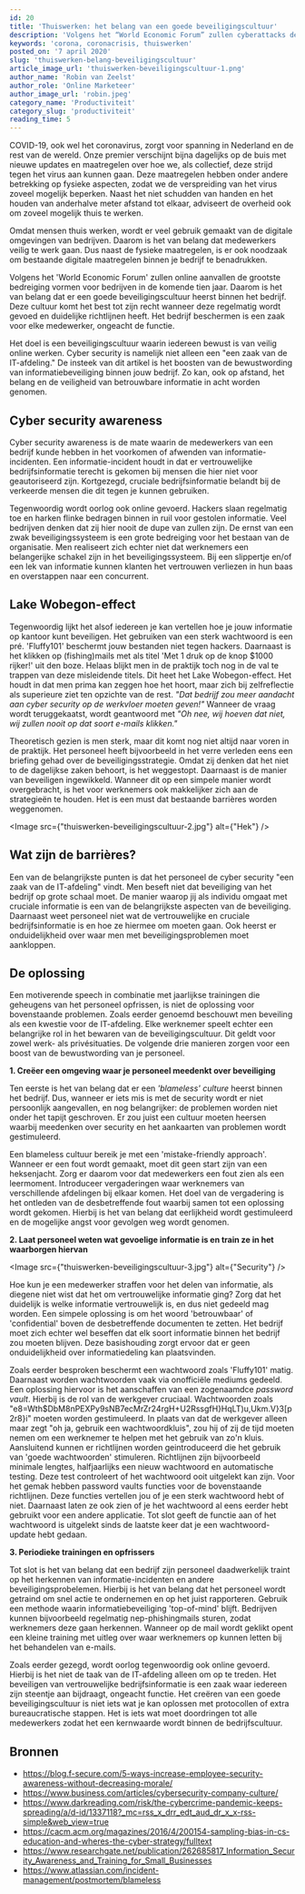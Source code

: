 ```yaml
---
id: 20
title: 'Thuiswerken: het belang van een goede beveiligingscultuur'
description: 'Volgens het “World Economic Forum” zullen cyberattacks de grootste bedreiging vormen voor bedrijven in de komende tien jaar. Daarom is het van belang dat er een goede beveiligingscultuur heerst binnen een bedrijf. Lees hier hoe je deze op de juiste manier voedt!'
keywords: 'corona, coronacrisis, thuiswerken'
posted_on: '7 april 2020'
slug: 'thuiswerken-belang-beveiligingscultuur'
article_image_url: 'thuiswerken-beveiligingscultuur-1.png'
author_name: 'Robin van Zeelst'
author_role: 'Online Marketeer'
author_image_url: 'robin.jpeg'
category_name: 'Productiviteit'
category_slug: 'productiviteit'
reading_time: 5
---
```




COVID-19, ook wel het coronavirus, zorgt voor spanning in Nederland en de rest van de wereld. Onze premier verschijnt bijna dagelijks op de buis met nieuwe updates en maatregelen over hoe we, als collectief, deze strijd tegen het virus aan kunnen gaan. Deze maatregelen hebben onder andere betrekking op fysieke aspecten, zodat we de verspreiding van het virus zoveel mogelijk beperken. Naast het niet schudden van handen en het houden van anderhalve meter afstand tot elkaar, adviseert de overheid ook om zoveel mogelijk thuis te werken.

Omdat mensen thuis werken, wordt er veel gebruik gemaakt van de digitale omgevingen van bedrijven. Daarom is het van belang dat medewerkers veilig te werk gaan. Dus naast de fysieke maatregelen, is er ook noodzaak om bestaande digitale maatregelen binnen je bedrijf te benadrukken.

Volgens het 'World Economic Forum' zullen online aanvallen de grootste bedreiging vormen voor bedrijven in de komende tien jaar. Daarom is het van belang dat er een goede beveiligingscultuur heerst binnen het bedrijf. Deze cultuur komt het best tot zijn recht wanneer deze regelmatig wordt gevoed en duidelijke richtlijnen heeft. Het bedrijf beschermen is een zaak voor elke medewerker, ongeacht de functie.

Het doel is een beveiligingscultuur waarin iedereen bewust is van veilig online werken. Cyber security is namelijk niet alleen een "een zaak van de IT-afdeling." De insteek van dit artikel is het boosten van de bewustwording van informatiebeveiliging binnen jouw bedrijf. Zo kan, ook op afstand, het belang en de veiligheid van betrouwbare informatie in acht worden genomen.

## Cyber security awareness
Cyber security awareness is de mate waarin de medewerkers van een bedrijf kunde hebben in het voorkomen of afwenden van informatie-incidenten. Een informatie-incident houdt in dat er vertrouwelijke bedrijfsinformatie terecht is gekomen bij mensen die hier niet voor geautoriseerd zijn. Kortgezegd, cruciale bedrijfsinformatie belandt bij de verkeerde mensen die dit tegen je kunnen gebruiken.

Tegenwoordig wordt oorlog ook online gevoerd. Hackers slaan regelmatig toe en harken flinke bedragen binnen in ruil voor gestolen informatie. Veel bedrijven denken dat zij hier nooit de dupe van zullen zijn. De ernst van een zwak beveiligingssysteem is een grote bedreiging voor het bestaan van de organisatie. Men realiseert zich echter niet dat werknemers een belangerijke schakel zijn in het beveiligingssysteem. Bij een slippertje en/of een lek van informatie kunnen klanten het vertrouwen verliezen in hun baas en overstappen naar een concurrent.

## Lake Wobegon-effect
Tegenwoordig lijkt het alsof iedereen je kan vertellen hoe je jouw informatie op kantoor kunt beveiligen. Het gebruiken van een sterk wachtwoord is een pré. 'Fluffy101' beschermt jouw bestanden niet tegen hackers. Daarnaast is het klikken op (fishing)mails met als titel 'Met 1 druk op de knop $1000 rijker!' uit den boze. Helaas blijkt men in de praktijk toch nog in de val te trappen van deze misleidende titels. Dit heet het Lake Wobegon-effect. Het houdt in dat men prima kan zeggen hoe het hoort, maar zich bij zelfreflectie als superieure ziet ten opzichte van de rest. *"Dat bedrijf zou meer aandacht aan cyber security op de werkvloer moeten geven!"* Wanneer de vraag wordt teruggekaatst, wordt geantwoord met *"Oh nee, wij hoeven dat niet, wij zullen nooit op dat soort e-mails klikken."*

Theoretisch gezien is men sterk, maar dit komt nog niet altijd naar voren in de praktijk. Het personeel heeft bijvoorbeeld in het verre verleden eens een briefing gehad over de beveiligingsstrategie. Omdat zij denken dat het niet to de dagelijkse zaken behoort, is het weggestopt. Daarnaast is de manier van beveiligen ingewikkeld. Wanneer dit op een simpele manier wordt overgebracht, is het voor werknemers ook makkelijker zich aan de strategieën te houden. Het is een must dat bestaande barrières worden weggenomen.

<Image src={"thuiswerken-beveiligingscultuur-2.jpg"} alt={"Hek"} />

## Wat zijn de barrières?
Een van de belangrijkste punten is dat het personeel de cyber security "een zaak van de IT-afdeling" vindt. Men beseft niet dat beveiliging van het bedrijf op grote schaal moet. De manier waarop jij als individu omgaat met cruciale informatie is een van de belangrijkste aspecten van de beveiliging. Daarnaast weet personeel niet wat de vertrouwelijke en cruciale bedrijfsinformatie is en hoe ze hiermee om moeten gaan. Ook heerst er onduidelijkheid over waar men met beveiligingsproblemen moet aankloppen.

## De oplossing
Een motiverende speech in combinatie met jaarlijkse trainingen die geheugens van het personeel opfrissen, is niet de oplossing voor bovenstaande problemen. Zoals eerder genoemd beschouwt men beveiling als een kwestie voor de IT-afdeling. Elke werknemer speelt echter een belangrijke rol in het bewaren van de beveiligingscultuur. Dit geldt voor zowel werk- als privésituaties. De volgende drie manieren zorgen voor een boost van de bewustwording van je personeel.

**1. Creëer een omgeving waar je personeel meedenkt over beveiliging**

Ten eerste is het van belang dat er een *'blameless' culture* heerst binnen het bedrijf. Dus, wanneer er iets mis is met de security wordt er niet persoonlijk aangevallen, en nog belangrijker: de problemen worden niet onder het tapijt geschroven. Er zou juist een cultuur moeten heersen waarbij meedenken over security en het aankaarten van problemen wordt gestimuleerd.

Een blameless cultuur bereik je met een 'mistake-friendly approach'. Wanneer er een fout wordt gemaakt, moet dit geen start zijn van een heksenjacht. Zorg er daarom voor dat medewerkers een fout zien als een leermoment. Introduceer vergaderingen waar werknemers van verschillende afdelingen bij elkaar komen. Het doel van de vergadering is het ontleden van de desbetreffende fout waarbij samen tot een oplossing wordt gekomen. Hierbij is het van belang dat eerlijkheid wordt gestimuleerd en de mogelijke angst voor gevolgen weg wordt genomen.

**2. Laat personeel weten wat gevoelige informatie is en train ze in het waarborgen hiervan**

<Image src={"thuiswerken-beveiligingscultuur-3.jpg"} alt={"Security"} />

Hoe kun je een medewerker straffen voor het delen van informatie, als diegene niet wist dat het om vertrouwelijke informatie ging? Zorg dat het duidelijk is welke informatie vertrouwelijk is, en dus niet gedeeld mag worden. Een simpele oplossing is om het woord 'betrouwbaar' of 'confidential' boven de desbetreffende documenten te zetten. Het bedrijf moet zich echter wel beseffen dat elk soort informatie binnen het bedrijf zou moeten blijven. Deze basishouding zorgt ervoor dat er geen onduidelijkheid over informatiedeling kan plaatsvinden.

Zoals eerder besproken beschermt een wachtwoord zoals 'Fluffy101' matig. Daarnaast worden wachtwoorden vaak via onofficiële mediums gedeeld. Een oplossing hiervoor is het aanschaffen van een zogenaamdce *password vault*. Hierbij is de rol van de werkgever cruciaal. Wachtwoorden zoals "e8=Wth$DbM8nPEXPy9sNB7ecMrZr24rgH+U2RssgfH}HqLT)u,Ukm.V}3[p2r8}i" moeten worden gestimuleerd. In plaats van dat de werkgever alleen maar zegt "oh ja, gebruik een wachtwoordkluis", zou hij of zij de tijd moeten nemen om een werknemer te helpen met het gebruik van zo'n kluis. Aansluitend kunnen er richtlijnen worden geintroduceerd die het gebruik van 'goede wachtwoorden' stimuleren. Richtlijnen zijn bijvoorbeeld minimale lengtes, halfjaarlijks een nieuw wachtwoord en automatische testing. Deze test controleert of het wachtwoord ooit uitgelekt kan zijn. Voor het gemak hebben password vaults functies voor de bovenstaande richtlijnen. Deze functies vertellen jou of je een sterk wachtwoord hebt of niet. Daarnaast laten ze ook zien of je het wachtwoord al eens eerder hebt gebruikt voor een andere applicatie. Tot slot geeft de functie aan of het wachtwoord is uitgelekt sinds de laatste keer dat je een wachtwoord-update hebt gedaan.


**3. Periodieke trainingen en opfrissers**

Tot slot is het van belang dat een bedrijf zijn personeel daadwerkelijk traint op het herkennen van informatie-incidenten en andere beveiligingsprobelemen. Hierbij is het van belang dat het personeel wordt getraind om snel actie te ondernemen en op het juist rapporteren. Gebruik een methode waarin informatiebeveiliging 'top-of-mind' blijft. Bedrijven kunnen bijvoorbeeld regelmatig nep-phishingmails sturen, zodat werknemers deze gaan herkennen. Wanneer op de mail wordt geklikt opent een kleine training met uitleg over waar werknemers op kunnen letten bij het behandelen van e-mails.

Zoals eerder gezegd, wordt oorlog tegenwoordig ook online gevoerd. Hierbij is het niet de taak van de IT-afdeling alleen om op te treden. Het beveiligen van vertrouwelijke bedrijfsinformatie is een zaak waar iedereen zijn steentje aan bijdraagt, ongeacht functie. Het creëren van een goede beveiligingscultuur is niet iets wat je kan oplossen met protocollen of extra bureaucratische stappen. Het is iets wat moet doordringen tot alle medewerkers zodat het een kernwaarde wordt binnen de bedrijfscultuur.

## Bronnen
* https://blog.f-secure.com/5-ways-increase-employee-security-awareness-without-decreasing-morale/
* https://www.business.com/articles/cybersecurity-company-culture/
* https://www.darkreading.com/risk/the-cybercrime-pandemic-keeps-spreading/a/d-id/1337118?_mc=rss_x_drr_edt_aud_dr_x_x-rss-simple&web_view=true
* https://cacm.acm.org/magazines/2016/4/200154-sampling-bias-in-cs-education-and-wheres-the-cyber-strategy/fulltext
* https://www.researchgate.net/publication/262685817_Information_Security_Awareness_and_Training_for_Small_Businesses
* https://www.atlassian.com/incident-management/postmortem/blameless
